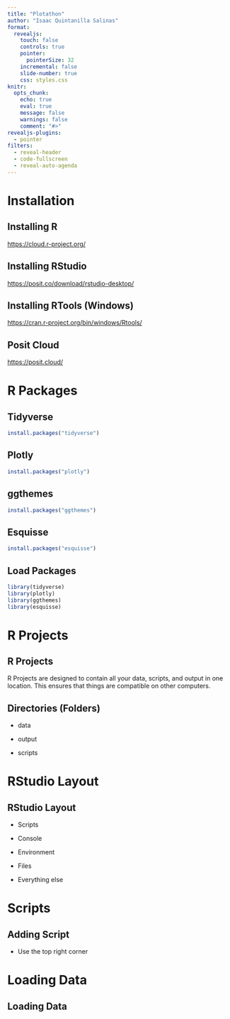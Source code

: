 ```yaml
---
title: "Plotathon"
author: "Isaac Quintanilla Salinas"
format: 
  revealjs:
    touch: false
    controls: true
    pointer:
      pointerSize: 32
    incremental: false
    slide-number: true
    css: styles.css
knitr:
  opts_chunk: 
    echo: true
    eval: true
    message: false
    warnings: false
    comment: "#>" 
revealjs-plugins:
  - pointer
filters: 
  - reveal-header
  - code-fullscreen
  - reveal-auto-agenda
---
```


# Installation

## Installing R

<https://cloud.r-project.org/>

## Installing RStudio

<https://posit.co/download/rstudio-desktop/>

## Installing RTools (Windows)

<https://cran.r-project.org/bin/windows/Rtools/>

## Posit Cloud

<https://posit.cloud/>

# R Packages

## Tidyverse

```r
install.packages("tidyverse")
```

## Plotly

```r
install.packages("plotly")
```

## ggthemes

```r
install.packages("ggthemes")
```

## Esquisse

```r
install.packages("esquisse")
```

## Load Packages

```r
library(tidyverse)
library(plotly)
library(ggthemes)
library(esquisse)
```

# R Projects

## R Projects

R Projects are designed to contain all your data, scripts, and output in one location. This ensures that things are compatible on other computers.

## Directories (Folders)

-   data

-   output

-   scripts

# RStudio Layout

## RStudio Layout

-   Scripts

-   Console

-   Environment

-   Files

-   Everything else

# Scripts

## Adding Script

-   Use the top right corner

# Loading Data

## Loading Data
